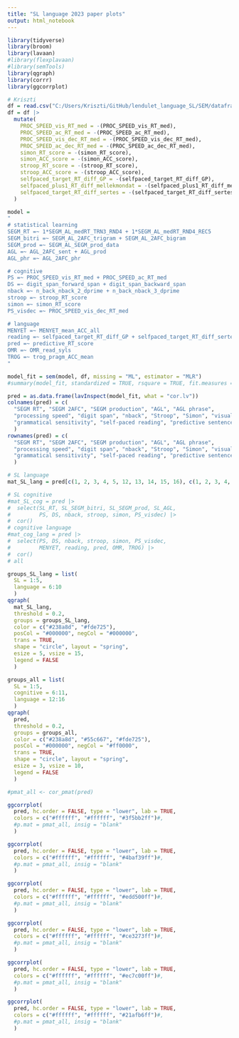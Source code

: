 ```yaml
---
title: "SL language 2023 paper plots"
output: html_notebook
---
```


```r
library(tidyverse)
library(broom)
library(lavaan)
#library(flexplavaan)
#library(semTools)
library(qgraph)
library(corrr)
library(ggcorrplot)
```

```r
# Kriszti
df = read.csv("C:/Users/Kriszti/GitHub/lendulet_language_SL/SEM/dataframes/filtered_SEM_df.csv")
df = df |>
  mutate(
    PROC_SPEED_vis_RT_med = -(PROC_SPEED_vis_RT_med),
    PROC_SPEED_ac_RT_med = -(PROC_SPEED_ac_RT_med),
    PROC_SPEED_vis_dec_RT_med = -(PROC_SPEED_vis_dec_RT_med),
    PROC_SPEED_ac_dec_RT_med = -(PROC_SPEED_ac_dec_RT_med),
    simon_RT_score = -(simon_RT_score),
    simon_ACC_score = -(simon_ACC_score),
    stroop_RT_score = -(stroop_RT_score),
    stroop_ACC_score = -(stroop_ACC_score),
    selfpaced_target_RT_diff_GP = -(selfpaced_target_RT_diff_GP),
    selfpaced_plus1_RT_diff_mellekmondat = -(selfpaced_plus1_RT_diff_mellekmondat),
    selfpaced_target_RT_diff_sertes = -(selfpaced_target_RT_diff_sertes)
  )
```

```r
model =
"
# statistical learning
SEGM_RT =~ 1*SEGM_AL_medRT_TRN3_RND4 + 1*SEGM_AL_medRT_RND4_REC5
SEGM_bitri =~ SEGM_AL_2AFC_trigram + SEGM_AL_2AFC_bigram
SEGM_prod =~ SEGM_AL_SEGM_prod_data
AGL =~ AGL_2AFC_sent + AGL_prod
AGL_phr =~ AGL_2AFC_phr

# cognitive
PS =~ PROC_SPEED_vis_RT_med + PROC_SPEED_ac_RT_med
DS =~ digit_span_forward_span + digit_span_backward_span
nback =~ n_back_nback_2_dprime + n_back_nback_3_dprime
stroop =~ stroop_RT_score
simon =~ simon_RT_score
PS_visdec =~ PROC_SPEED_vis_dec_RT_med

# language
MENYET =~ MENYET_mean_ACC_all
reading =~ selfpaced_target_RT_diff_GP + selfpaced_target_RT_diff_sertes
pred =~ predictive_RT_score
OMR =~ OMR_read_syls
TROG =~ trog_pragm_ACC_mean
"
```

```r
model_fit = sem(model, df, missing = "ML", estimator = "MLR")
#summary(model_fit, standardized = TRUE, rsquare = TRUE, fit.measures = TRUE)
```

```r
pred = as.data.frame(lavInspect(model_fit, what = "cor.lv"))
colnames(pred) = c(
  "SEGM RT", "SEGM 2AFC", "SEGM production", "AGL", "AGL phrase",
  "processing speed", "digit span", "nback", "Stroop", "Simon", "visual decision speed",
  "grammatical sensitivity", "self-paced reading", "predictive sentence processing", "one minute reading", "pragmatic understanding"
  )
rownames(pred) = c(
  "SEGM RT", "SEGM 2AFC", "SEGM production", "AGL", "AGL phrase",
  "processing speed", "digit span", "nback", "Stroop", "Simon", "visual decision speed",
  "grammatical sensitivity", "self-paced reading", "predictive sentence processing", "one minute reading", "pragmatic understanding"
  )
```

```r
# SL language
mat_SL_lang = pred[c(1, 2, 3, 4, 5, 12, 13, 14, 15, 16), c(1, 2, 3, 4, 5, 12, 13, 14, 15, 16)]

# SL cognitive
#mat_SL_cog = pred |>
#  select(SL_RT, SL_SEGM_bitri, SL_SEGM_prod, SL_AGL,
#         PS, DS, nback, stroop, simon, PS_visdec) |>
#  cor()
# cognitive language
#mat_cog_lang = pred |>
#  select(PS, DS, nback, stroop, simon, PS_visdec,
#         MENYET, reading, pred, OMR, TROG) |>
#  cor()
# all
```

```r
groups_SL_lang = list(
  SL = 1:5,
  language = 6:10
  )
qgraph(
  mat_SL_lang,
  threshold = 0.2,
  groups = groups_SL_lang,
  color = c("#238a8d", "#fde725"),
  posCol = "#000000", negCol = "#000000",
  trans = TRUE,
  shape = "circle", layout = "spring",
  esize = 5, vsize = 15,
  legend = FALSE
  )
```

```r
groups_all = list(
  SL = 1:5,
  cognitive = 6:11,
  language = 12:16
  )
qgraph(
  pred,
  threshold = 0.2,
  groups = groups_all,
  color = c("#238a8d", "#55c667", "#fde725"),
  posCol = "#000000", negCol = "#ff0000",
  trans = TRUE,
  shape = "circle", layout = "spring",
  esize = 3, vsize = 10,
  legend = FALSE
  )
```

```r
#pmat_all <- cor_pmat(pred)
```

```r
ggcorrplot(
  pred, hc.order = FALSE, type = "lower", lab = TRUE,
  colors = c("#ffffff", "#ffffff", "#3f5bb2ff")#,
  #p.mat = pmat_all, insig = "blank"
  )

ggcorrplot(
  pred, hc.order = FALSE, type = "lower", lab = TRUE,
  colors = c("#ffffff", "#ffffff", "#4baf39ff")#,
  #p.mat = pmat_all, insig = "blank"
  )

ggcorrplot(
  pred, hc.order = FALSE, type = "lower", lab = TRUE,
  colors = c("#ffffff", "#ffffff", "#edd500ff")#,
  #p.mat = pmat_all, insig = "blank"
  )

ggcorrplot(
  pred, hc.order = FALSE, type = "lower", lab = TRUE,
  colors = c("#ffffff", "#ffffff", "#ce3273ff")#,
  #p.mat = pmat_all, insig = "blank"
  )

ggcorrplot(
  pred, hc.order = FALSE, type = "lower", lab = TRUE,
  colors = c("#ffffff", "#ffffff", "#ec7c00ff")#,
  #p.mat = pmat_all, insig = "blank"
  )

ggcorrplot(
  pred, hc.order = FALSE, type = "lower", lab = TRUE,
  colors = c("#ffffff", "#ffffff", "#21afb6ff")#,
  #p.mat = pmat_all, insig = "blank"
  )
```
